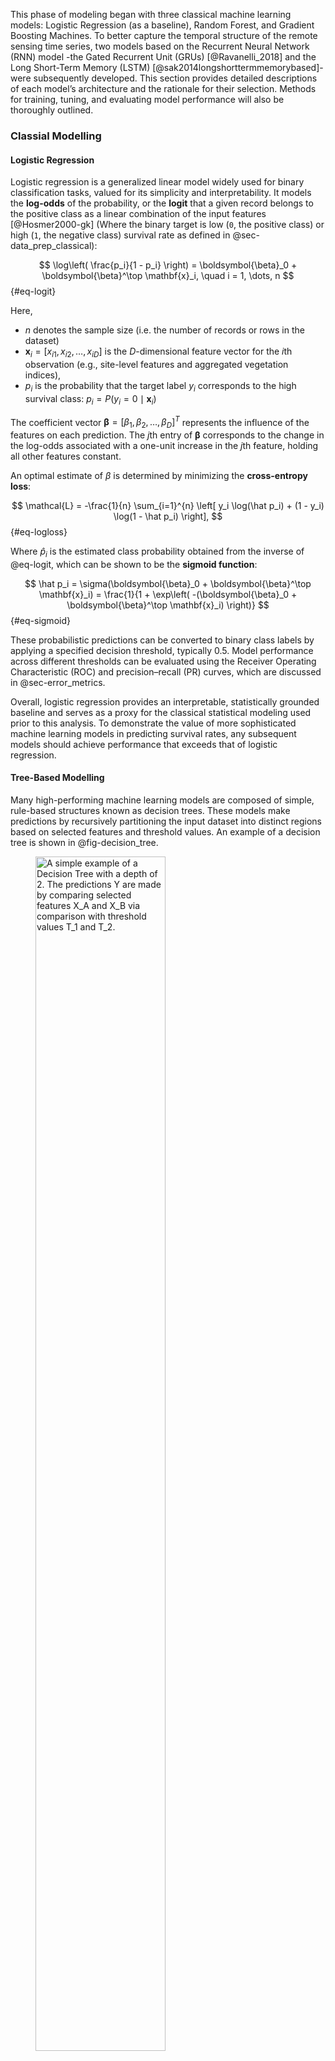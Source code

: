 This phase of modeling began with three classical machine learning models: Logistic Regression (as a baseline), Random Forest, and Gradient Boosting Machines. To better capture the temporal structure of the remote sensing time series, two models based on the Recurrent Neural Network (RNN) model -the Gated Recurrent Unit (GRUs) [@Ravanelli_2018] and the Long Short-Term Memory (LSTM) [@sak2014longshorttermmemorybased]- were subsequently developed. This section provides detailed descriptions of each model's architecture and the rationale for their selection. Methods for training, tuning, and evaluating model performance will also be thoroughly outlined.

### Classial Modelling

#### Logistic Regression

Logistic regression is a generalized linear model widely used for binary classification tasks, valued for its simplicity and interpretability. It models the **log-odds** of the probability, or the **logit** that a given record belongs to the positive class as a linear combination of the input features [@Hosmer2000-gk] (Where the binary target is low (`0`, the positive class) or high (`1`, the negative class) survival rate as defined in  @sec-data_prep_classical):

$$
\log\left( \frac{p_i}{1 - p_i} \right) = \boldsymbol{\beta}_0 + \boldsymbol{\beta}^\top \mathbf{x}_i,
\quad i = 1, \dots, n
$$ {#eq-logit}

Here,

-   $n$ denotes the sample size (i.e. the number of records or rows in the dataset)\
-   $\mathbf{x}_i = [x_{i1}, x_{i2}, \dots, x_{iD}]$ is the $D$-dimensional feature vector for the $i$th observation (e.g., site-level features and aggregated vegetation indices),\
-   $p_i$ is the probability that the target label $y_i$ corresponds to the high survival class: $p_i = P(y_i = 0 \mid \mathbf{x}_i)$

The coefficient vector $\boldsymbol{\beta} = [\beta_1, \beta_2, \dots, \beta_D]^T$ represents the influence of the features on each prediction. The $j$th entry of $\boldsymbol{\beta}$ corresponds to the change in the log-odds associated with a one-unit increase in the $j$th feature, holding all other features constant.

An optimal estimate of $\beta$ is determined by minimizing the **cross-entropy loss**:

$$
\mathcal{L} = -\frac{1}{n} \sum_{i=1}^{n} \left[ y_i \log(\hat p_i) + (1 - y_i) \log(1 - \hat p_i) \right],
$$ {#eq-logloss}

Where $\hat p_i$ is the estimated class probability obtained from the inverse of @eq-logit, which can be shown to be the **sigmoid function**:

$$
\hat p_i = \sigma(\boldsymbol{\beta}_0 + \boldsymbol{\beta}^\top \mathbf{x}_i) = \frac{1}{1 + \exp\left( -(\boldsymbol{\beta}_0 + \boldsymbol{\beta}^\top \mathbf{x}_i) \right)}
$$ {#eq-sigmoid}

These probabilistic predictions can be converted to binary class labels by applying a specified decision threshold, typically 0.5. Model performance across different thresholds can be evaluated using the Receiver Operating Characteristic (ROC) and precision–recall (PR) curves, which are discussed in @sec-error_metrics.

Overall, logistic regression provides an interpretable, statistically grounded baseline and serves as a proxy for the classical statistical modeling used prior to this analysis. To demonstrate the value of more sophisticated machine learning models in predicting survival rates, any subsequent models should achieve performance that exceeds that of logistic regression.

#### Tree-Based Modelling {#sec-tree_models}

Many high-performing machine learning models are composed of simple, rule-based structures known as decision trees. These models make predictions by recursively partitioning the input dataset into distinct regions based on selected features and threshold values. An example of a decision tree is shown in @fig-decision_tree.

![A simple example of a Decision Tree with a depth of 2. The predictions $Y$ are made by comparing selected features $X_A$ and $X_B$ via comparison with threshold values $T_1$ and $T_2$.](../../img/decision_tree.png){#fig-decision_tree width="70%"}

Each internal node in the tree represents a decision based on a specific feature and a corresponding threshold, and each leaf node corresponds to a unique subset of the data, defined by the path of decision rules leading to it. In binary classification, the majority label of the samples (i.e. individual records) in a leaf node is used as the prediction, but for regression, the mean of the target within the leaf node is given. Feature-threshold pairs are selected using a greedy algorithm: starting from the root node, the tree is grown iteratively by choosing the split that most effectively reduces the value of a given loss function. The cross-entropy loss defined in @eq-logloss is commonly used for binary classification tasks; however, Gini impurity is another frequently used criterion [@scikit-learn]. Alternatively, regression loss functions such as Mean Squared Error (MSE) can be used for Regression Tree tasks. Tree construction halts either when a leaf node contains only one class (resulting in zero loss for that subset) or when a predefined stopping criterion, such as the maximum depth, is met. See @sec-tree_hparams for guidance on selecting an appropriate maximum tree depth; choosing a higher max depth generally leads to a greater number of decisons and an overall more complex model.

#### Random Forest Classifier

The Random Forest model is an aggregate model composed of many decision trees, each trained on a bootstrapped subset of the training data and a randomly selected subset of the features. Typically, the maximum allowable depth for each tree in a Random Forest is quite high, resulting in individual trees that are often overfitted and exhibit high variance. However, this high variance is mitigated through aggregation: by combining the predictions of many diverse trees, the overall model can generalize effectively to unseen data. For binary classification tasks, the final prediction is determined by majority vote among the individual trees.

Although training Random Forests can be computationally intensive, each tree is trained independently, enabling efficient parallelization and scalability. Previous studies from @bergmuller2022predicting, have demonstrated that Random Forests perform well when using vegetation indices to predict canopy tree mortality. Because of this, this model was selected as a candidate for the present analysis.

#### Gradient Boosting Classifier

The Gradient Boosting model is a popular model that exists in a collection of 'boosting' models, which -unlike Random Forests- consists of a sequence of underfit and biased 'weak learner' models which converge to a high-performing 'strong learner' model when combined [@zhou2025ensemble]. This model was selected as a candidate model due to fast implementation and strong performance across a wide variety of machine learning tasks [@xgboost].

Convergence to a strong learner from a series of weak learners is performed by iteratively fitting a regression tree to the errors of the previous model estimate. To understand this, we first define the **per-sample loss** to be the negative of @eq-logloss evaluated for a particular class prediction $\hat p_i$:

$$
\ell_i(\hat p_i, y_i) = -\left[ y_i \log(\hat p_i) + (1 - y_i) \log(1 - \hat p_i) \right]
$$ {#eq-persample_loss}

The model outputs raw logit predictions $f_i(\mathbf{x}_i)$, which can be converted to probabilistic predictions via the sigmoid function shown in @eq-sigmoid:

$$
\hat p_i = \sigma(f_i(\mathbf{x}_i))
$$

The errors associated to each prediction are quantified by the **gradient** $g_i$ and **Hessian** $h_i$ of the loss with respect to the model estimate:

$$
g_i = \frac{\partial \ell_i}{\partial f(\mathbf{x}_i)} = \hat{p}_i - y_i\
$$ {#eq-gradient}

$$
h_i = \frac{\partial^2 \ell_i}{\partial f(\mathbf{x}_i)^2} = \hat{p}_i (1 - \hat{p}_i)
$$ {#eq-hessian}

##### Initialization

The model initializes with a constant prediction $f_0$ across all training sample, usually taken as the logit function (i.e. the left-hand side of @eq-logit) evaluated over the proportion of samples with label 1:

$$
f_0 = \log\left( \frac{P(Y=1)}{1 - P(Y=1)} \right)
$$

##### Update step

To update the model prediction after initialization, a regression tree is fitted with the gradients given by @eq-gradient as the target predictor. Using Newton's method, the output for a particular leaf node $j$ is given by the sum of $g_i$ and $h_i$ for all samples that reach that leaf node.

$$
\omega_j^{(1)}  = \frac{\sum_{i \in j} g_i}{\sum_{i \in j} h_i}
$$ {#eq-gbm_weight}

The overall model prediction is then updated:

$$
f_1(\mathbf{x}_i) = f_0 + \eta \omega_{\mathbf{x}_i}^{(1)}
$$

Where $\omega_{\mathbf{x}_i}$ denotes the leaf node that sample $\mathbf{x}_i$ is assigned.

Where $\eta$ is a predefined **learning rate** which controls the degree to which each weak learner can make contributions to the overall model estimate. See @sec-tree_hparams for further details.

This update process is repeated iteratively, producing a final estimate of the log-odds which can be converted to a class probability and class labels through the same process as that of the logistic regression model:

$$
F(\mathbf{x}_i) = f_0 + \eta \sum_{k = 1}^{K} \omega_{\mathbf{x}_i}^{(k)}
$$

Where $K$ is the total number of iterations of the algorithm.

### Feature Selection Methods

To address collinearity among vegetation indices and evaluate the importance of both site-based and remote sensing features, we applied three feature selection methods: Permutation Importance, SHAP, and Recursive Feature Elimination.

#### Permutation Importance

We estimate each feature's importance by randomly shuffling its values across samples before training, then measuring the resulting change in the model’s performance ($F_1$ score; see @sec-error_metrics). This yields an interpretable, global importance metric. However, when predictors are highly correlated, it can misattribute importance—because different features may serve as proxies for one another—leading to misleading rankings [@scikit-learn].

#### SHAP Values

SHAP (SHapley Additive exPlanations) return per-prediction feature contributions based on Shapley values from cooperative game theory [@NIPS2017_7062]. Concretely:

1. A baseline expectation is defined (e.g., the average model output when no features are known).  
2. For each feature, all possible subsets of features including and excluding that feature are considered, and the marginal contribution is averaged.  
3. Taking the mean absolute SHAP values across all samples yields a global importance ranking.

This method provides both local (per-prediction) and global interpretability. However, SHAP may tacitly distribute credit among highly correlated features—sometimes giving a near-zero or inflated value to one feature over another—depending on whether the model uses marginal or conditional expectations when computing the baseline.

#### Recursive Feature Elimination with Cross‑Validation (RFECV)

Finally, RFECV is used to iteratively train the model and remove the least important features based on model-derived importance metrics (e.g., coefficients or feature gains). Each reduced feature subset was evaluated by its $F_1$ performance using cross-validation (see @sec-cross_val). This method directly handles correlated features by eliminating them if they do not contribute to the model performance, however it can be quite computationally exhaustive. Feature rankings based on how early features were removed are used as importance metrics.

### Training and Tuning Classical Models

Most machine learning models involve a set of hyperparameters—values specified *a priori*—that govern model complexity and influence training behavior. Inappropriate hyperparameter choices can result in models that are either overly biased or unnecessarily complex, leading to poor generalization on unseen data. This section provides a detailed overview of the key hyperparameters for each candidate model in this analysis, along with the methodology used for their selection.

#### Regularization

In general, regularization involves a penalty to the loss function of that is proportional to the magnitude of the model parameters; stronger regularization leads to smaller parameters and more conservative predictions, which often aids in decreasing overfitting and variance. In Logistic Regression, this is implemented through an additional term in @eq-logloss:

$$
\mathcal{L} = -\frac{1}{n} \sum_{i=1}^{n} \left[ y_i \log(\hat p_i) + (1 - y_i) \log(1 - \hat p_i) \right] + \lambda R(\boldsymbol{\beta})
$$ {#eq-logloss_reg}

Where $\lambda$ controls the strength of regularization (larger values lead to stronger regularization), and $R(\boldsymbol{\beta})$ is some function of the model parameter magnitude. In $L_1$ regularization, $R(\boldsymbol{\beta}) = \sum_j |\beta_j|$, and for $L_2$ regularization, $R(\boldsymbol{\beta}) = \sum_j (\beta_j)^2$. $L_1$ tends to decrease parameter values to 0 in a linear fashion, whereas $L_2$ causes parameters to asymptotically decrease towards, but never exactly to 0.

In the context of Gradient Boosting with XGBoost, regularization is applied to the loss function in the form:

$$
\mathcal{L} = -\frac{1}{n} \sum_{i=1}^{n} \left[ y_i \log(\hat p_i) + (1 - y_i) \log(1 - \hat p_i) \right] + \lambda \left( T + R(\boldsymbol{\beta})\right)
$$ {#eq-logloss_reg_gbm}

Where $T$ is the number of leaves in the tree. Regularization is also applied to the weights directly, via modification of @eq-gbm_weight as implemented by @xgboost:

$$
\omega_j  = \frac{\sum_{i \in j} g_i}{\sum_{i \in j} h_i + \lambda}
$$ {#eq-gbm_weight_reg}

Generally, model performance varies logarithmically with $\lambda$, therefore it is advised that test values be sampled on a logarithmic scale when optimizing for performance.

#### Tree Hyperparameters {#sec-tree_hparams}

Nonparametric models such as Random Forest do not incorporate explicit regularization terms. Instead, they are controlled through structural hyperparameters that constrain model complexity. As discussed in @sec-tree_models, **maximum depth** is a key hyperparameter that limits the number of hierarchical decision rules in each tree, thereby directly affecting overfitting. Additional parameters—such as the **minimum number of samples per leaf**, the **cost-complexity pruning parameter** ($\alpha$), and the **number of estimators** (trees)—can also be tuned to control generalization error [@scikit-learn]. However, to reduce computational cost and simplify the tuning process, only maximum depth and the number of estimators were optimized in this analysis.

#### Random Search Cross-Validation {#sec-cross_val}

Given a candidate model and a set of tunable hyperparameters, an optimization problem naturally arises: which hyperparameter configuration yields the best model performance? To address this, the present analysis employed random search cross-validation to tune hyperparameters. The process is illustrated in @fig-cross_validation.

![An example of four-fold cross-validation. A given model with a configuration of hyperparameters is trained four times, each time leaving out one subset of the data as a hold-out validation set. The model is evaluated on the hold-out fold, and the resulting scores are averaged. This process is repeated for multiple hyperparameter configurations. The configuration with the best average score is selected for further evaluation. Many scoring metrics exist depending on the use case and data characteristics; see @sec-error_metrics for details on the metrics used in this analysis.](../../img/cross_validation.png){#fig-cross_validation width="70%"}

Cross-validation mitigates the risk of overfitting by simulating model performance on unseen data through repeated training on subsets of the data while reserving a separate fold for validation. Averaging the resulting scores provides a more realistic estimate of generalization performance than fitting on the entire training set alone.

In random search, hyperparameter values are drawn from user-defined probability distributions rather than exhaustively testing every possible combination, as in grid search. This allows for a more efficient exploration of the hyperparameter space, particularly when only a few hyperparameters significantly influence model performance. The choice of distribution should reflect prior knowledge about the expected scale or sensitivity of each parameter. For instance, when tuning a regularization parameter such as $\lambda$, it is common practice to test values across several orders of magnitude (e.g., 0.01, 0.1, 1, 10), as performance often changes more noticeably on a logarithmic scale. In such cases, sampling from a **log-uniform** or **log-normal** distribution can better capture meaningful variation. In other cases, a **uniform** distribution, or a list of user-defined values may be more appropriate. This strategy prioritizes exploration of the most relevant regions of the hyperparameter space while reducing the computational cost of exhaustive search.
Although grid search can be effective for low-dimensional hyperparameter spaces, it quickly becomes computationally prohibitive as the number of parameters increases. Accordingly, random search was chosen for its efficiency and scalability in this analysis.

### Sequential Deep Learning Models {#sec-sequential_deep_learning}

While the previously discussed models perform well across a range of supervised learning tasks and provide a strong performance baseline, they are limited by their assumption that each input instance is independent. This assumption is ill-suited to the sequential structure of the vegetation index data in this study, which exhibits temporal dynamics and potential spatial correlations between pixels within sites. To better model these dependencies, the final phase of the analysis employed sequential deep learning architectures based on RNNs, specifically LSTM and GRU models. Despite their increased complexity and computational demands, these models are efficiently implemented using modern deep learning libraries in Python, such as PyTorch.

#### Recursive Neural Network (RNN) {#sec-rnn}

The simplest deep learning model that supports sequential modelling is the RNN. @fig-rnn outlines the architecture of this model.

![Basic architecture of a many-to-one RNN. Inputs from a sequence of vectors $(X_1,X_2,...,X_n)$ are taken one-by-one, which updates a hidden state vector $h_i$ according to a linear transformation with a weight matrix $W_{xh}$. As furher inputs are processed, the hidden state recursively updates according to the input as well as the previous hidden state through the weight matrix $W_{hh}$. A many-to-one RNN outputs one prediction $Y$ after the final entry of the sequence is processed.](../../img/rnn.png){#fig-rnn width="70%"}

The key component of the RNN is the **hidden state**, which encodes the 'memory' of previous instances in the sequence. The transformation of the hidden state is governed by weight matrices $W_{hh}$ and $W_{xh}$. Additionally, bias vectors $b_{xh}$ and $b_{hh}$ are included, and the linear transformation is passed through the hyperbolic tangent (tanh) function to introduce nonlinearity. Therefore, the hidden state $h_t$ at time $t$ in the sequence is updated given the previous hidden state $h_{t-1}$ and current sequence entry $x_{t}$ according to the transformation:

$$
h_t = \text{tanh} \left(x_tW_{xh}^T + b_{xh} + h_{t-1}W_{hh}^T + b_{hh} \right)
$$ {#eq-rnn}

Although the RNN is capable of capturing short term dependencies in sequential data, long-term trends are difficult to capture due to issues of 'vanishing' and 'exploding' gradients during training [@pascanu2013difficultytrainingrecurrentneural]. See @sec-training_deep_learning for further details regarding this.

#### Long-Term Short Term Memory (LSTM)  {#sec-lstm}

To address the long-term dependency issue regarding RNNs, several models of similar, but more complex architecture have been proposed. One such model is the LSTM, which includes additional weights in the form of **input**, **output**, **cell**, and **forget** gates $(i_t, o_t, g_t, f_t)$ respectively. These gates determine which aspects of the prior hidden state and current input are 'important' for prediction. These gates are used to update the cell state $c_t$, which is then used to update the current hidden state $h_t$ according to the equation:

$$
\begin{aligned}
i_t &= \sigma(W_{xi} x_t + b_{xi} + W_{hi} h_{t-1} + b_{hi}) \\
f_t &= \sigma(W_{xf} x_t + b_{xf} + W_{hf} h_{t-1} + b_{hf}) \\
g_t &= \tanh(W_{xg} x_t + b_{xg} + W_{hg} h_{t-1} + b_{hg}) \\
o_t &= \sigma(W_{xo} x_t + b_{xo} + W_{ho} h_{t-1} + b_{ho}) \\
c_t &= f_t \odot c_{t-1} + i_t \odot g_t \\
h_t &= o_t \odot \tanh(c_t)
\end{aligned}
$$ {#eq-lstm}

Where $\odot$ represents the Hadamard product (elementwise multiplication of vector entries), $\tanh$ represents the hyperbolic tangent function and $\sigma$ represents the sigmoid function introduced in @eq-sigmoid. The cyclical behaviour of the hidden state update helps to control for problematic gradients during training, making the LSTM suitable for many long-term sequential modelling and prediction tasks [@sak2014longshorttermmemorybased]. However, the introducion of several new weight matrices and bias vectors can lead to excessively complex models that take extensive time to train.

#### Gated Recurrent Unit (GRU) {#sec-gru}

Like LSTMs, GRUs were developed to handle the vanishing gradient problem of RNNs. However, GRUs only utilize a **reset**, **update**, and **candidate** hidden state gate: $(r_t, z_t, \hat{h_t})$. This allows for a lighter model than the LSTM, often with comparable performance on certain tasks [@Ravanelli_2018]. Hidden states $h_t$ are updated according to the equation:

$$
\begin{aligned}
r_t &= \sigma(W_{xr} x_t + b_{xr} + W_{hr} h_{t-1} + b_{hr}) \\
z_t &= \sigma(W_{xz} x_t + b_{xz} + W_{hz} h_{t-1} + b_{hz}) \\
\hat{h}_t &= \tanh(W_{xn} x_t + b_{xn} + r_t \odot (W_{hn} h_{t-1} + b_{hn})) \\
h_t &= (1 - z_t) \odot \hat{h}_t + z_t \odot h_{t-1}
\end{aligned}
$$ {#eq-gru}

Where -as in @eq-lstm- @eq-$\odot$ represents the Hadamard product, $\tanh$ represents the hyperbolic tangent function and $\sigma$ represents the sigmoid function introduced in @eq-sigmoid. 

#### Bidirectional RNNs {#sec-bidirectional}

In addition to the usage of GRUs and LSTMs, additional hidden layers that update in reverse sequential direction may also be used to capture more complex, past and future dependencies. The hidden states can then be concatenated and used for prediction, as shown in @fig-rnn_bidirectional.

![A schematic of a bidirectional RNN, where inputs are passed to hidden states in the forward and reverse temporal direction. The produced hidden states can be combined via concatenation, addition, or averaging to produce a final vector to be used for predicion.](../../img/rnn_bidirectional.png){#fig-rnn_bidirectional width="70%"}

In this analysis, including bidirectional layers appeared to slightly improve model performance. See @sec-product_results for further details.

#### Fully Connected Neural Network (FCNN) {#sec-fcnn}

The RNN model produces a hidden state which acts as a 'vectorization' of the processed vegetation index sequence; ideally, informative differences and similarities between sequences will be captured in this encoding. To convert this to a single scalar prediction, a **Fully Connected Neural Network (FCNN)** layer can be used. The architecture of this model is shown in @fig-fcnn.

![An example of an FCNN of two layers, with a three-dimensional input and one-dimensional output. Similar to how a human brain passes information between neurons, input 'neurons' or nodes $[x_1, x_2, x_3]^T$ are 'fed forward' to a hidden layer of neurons $h^{(1)}$ via a linear transformation as outlined in @eq-fcnn. The hidden state is also passed through an activation function such as ReLU as outlined in @eq-relu. This process may be repeated several times before producing a final scalar output prediction, although final multidimensional outputs may actually be more appropriate for other use-cases.](../../img/fcnn.png){#fig-fcnn width="70%"}

Inputs are passed between layers through a linear transformation using weight matrices and bias vectors, wrapped by an activation function to scale outputs and introduce nonlinearity into the system. For example, the first hidden layer $h^{(1)}$ in @fig-fcnn is produced by the transformation:

$$
h^{(1)} = \text{ReLU}\left(W^{(1)}x + b^{(1)} \right)
$$ {#eq-fcnn}

Where $W^{(1)}$ is a 4x3 matrix and $b^{(1)}$ is a vector of length 4, both of which have values that are learned during training. A common activation function is the **Rectifier Linear Unit (ReLU)** which simply has the form:

$$
\text{ReLU}(x) = \text{max}(0,x)
$$ {#eq-relu}

Although @eq-sigmoid is also a common activation function due to its controlled range of (0,1). Generally, more hidden layers and higher dimensional hidden layers allow for higher performing models, at the cost of model complexity and training time.

#### Proposed Model Architecture {#sec-model_architecture}

Following preprocessing (@sec-data_prep), the deep learning pipeline —comprising components from @sec-lstm through @sec-fcnn— proceeds as follows:

1. The sequence of vegetation indices and engineered features is passed through a bidirectional GRU or LSTM, producing a hidden state.
2. The static site features are concatenated onto the hidden state vector and passed to a multilayer FCNN.
3. The final layer of the FCNN output is a scalar, which is passed through a sigmoid activation and multiplied by 100 to produce an estimate of the survival rate of the site pixel. 

In addition to these steps, **layer normalization** -which normalizes hidden layer output as a method of stabilizing predictions- was experimented with, although no improvement to predictions was observed. **dropout** -which randomly sets some parameter values to zero as a method of regularization- was also added within the FCNN layers. Modelling was attemped with and without site features to assess their usage in predicting survival rate. Hidden state and hidden layer sizes, and the number of hidden layers are all variable hyperparameters than may effect model performance [@7508408].

### Training Deep Learning Models {#sec-training_deep_learning}

Training relied on mini-batch stochastic gradient descent (SGD)—specifically the Adam optimizer, which combines momentum and adaptive learning rates. Gradients of model parameters are computed via backpropagation (chain rule) and updated in the direction opposite to the gradient, scaled by the learning rate. Mini-batch SGD, using shuffled subsets of training data, was employed to improve convergence speed and generalization.

Deep or recurrent architectures (e.g., long sequences or many layers) can suffer **vanishing gradients**, where gradient magnitudes shrink exponentially, or **exploding gradients**, where they grow uncontrollably—both impeding effective training. To mitigate these, we applied regularization techniques from @sec-model_architecture (e.g., dropout, layer normalization) and utilized GRU/LSTM architectures designed to ease gradient propagation. 

Training used the **Mean Squared Error (MSE)** loss:

$$
\mathcal{L}_{MSE} = \frac{1}{N}\sum_{i=1}^{N} (y_i - \hat{y}_i)^2
$$

where $y_i$ and $\hat y_i$ are true and predicted survival rates. MSE is appropriate for continuous targets -especially when additional penalization of drastic errors is reqiured- however this introduced a methodological discrepancy between this phase of deep modeling and the classification-oriented baselines, which is addressed in  @sec-error_metrics. Further discussion on transforming targets into binary form appears in @sec-data_prep.


### Error Metrics {#sec-error_metrics}

Model performance was primarily evaluated using $\boldsymbol{F_1}$ score, **precision**, and **recall**, with classification accuracy treated as a secondary metric due to class imbalance favoring high-survival sites. To enable comparison between classical classification models and deep learning regression models, continuous survival rate predictions were thresholded to produce binary labels. In the context of these metrics, **low-survival sites are treated as the positive class**, reflecting the goal of identifying potentially failing afforestation sites for targeted intervention.

#### Precision, Recall, $\boldsymbol{F_\beta}$ Score

The **precision** of a classifier measures the proportion of true positive (TP) predictions among all instances predicted as positive, including both true positives and false positives (FP):

$$
\text{Precision} = \frac{\sum \text{TP}}{\sum (\text{TP} + \text{FP})}
$$

In contrast, **recall** (also known as sensitivity or true positive rate) measures the proportion of true positive predictions among all actual positive instances, including false negatives (FN):

$$
\text{Recall} = \frac{\sum \text{TP}}{\sum (\text{TP} + \text{FN})}
$$

Recall is particularly important in this imbalanced classification task, as it reflects the model's ability to correctly identify **low-survival (high-risk)** afforestation sites—those most in need of intervention.

To balance both precision and recall in a single metric, the **$F_\beta$ score** is used, defined as the weighted harmonic mean:

$$
F_\beta = (1 + \beta^2) \cdot \frac{\text{Precision} \cdot \text{Recall}}{(\beta^2 \cdot \text{Precision}) + \text{Recall}}
$$

Larger values of $\beta$ emphasize recall more heavily. This analysis primarily used the **$F_1$ score** ($\beta = 1$), which equally weights precision and recall, and also reported the **$F_2$ score** as a secondary metric to emphasize recall in support of the primary goal of detecting unhealthy sites.

#### ROC and PR Curves

To evaluate classifier performance across a range of decision thresholds, two widely used diagnostic tools are the **Receiver Operating Characteristic (ROC) curve** and the **Precision–Recall (PR) curve**.

The **ROC curve** plots the **true positive rate** (recall, TPR) against the **false positive rate** (FPR) at various classification thresholds:

$$
\text{TPR} = \frac{TP}{TP + FN}, \qquad \text{FPR} = \frac{FP}{FP + TN}
$$

It summarizes a model’s ability to distinguish between the positive and negative classes, regardless of their prevalence. Note that this treshold is intrinstic to the probabilistic predictions of the model, and is **not** the same threshold used in the preprocessing target conversion as outlined in @sec-data_prep_classical. An example of this curve is shown in @fig-roc_example.

![An example ROC curve for a 'one-vs-rest' binary classification problem. The plot displays the trade-off between the TPR and the FPR at **decreasing thresholds** from left to right; starting with a threshold of 0, both TPR and FPR are 0 as no positive predictions are made. As the threshold decreases, more positive predictions -TP and FP- are made. A model with predictive power better than chance should display a curve **above** the dotted black line. The figure was sourced from the  Scikit-Learn library [@scikit-learn].](../../img/roc_example.png){#fig-roc_example width="70%"}

The **area under the ROC curve (AUC)** provides a scalar summary of this performance; a value of 1 indicates perfect separation, while 0.5 indicates no discriminative ability.

ROC curves can be misleading in imbalanced classification problems, where the majority class dominates performance metrics. In this analysis, most afforestation sites exhibit high survival, so the model may appear to perform well overall even if it fails to identify the few low-survival sites of interest.

The **Precision–Recall (PR) curve** more directly reflects performance on the minority (positive) class, which in this case is defined as low-survival sites. An example is shown in @fig-pr_example.

![An example PR curve for a binary classification problem. As was the case for @fig-roc_example, the plot shows a decreasing threshold from left to right. As the threshold decreases, more positive predictions are made. This has the effect of increasing recall (more TP) while decreasing precision (more FP). The figure was sourced from the  Scikit-Learn library [@scikit-learn].](../../img/pr_example.png){#fig-pr_example width="70%"}

This curve focuses on the trade-off between false positives** and false negatives when trying to identify high-risk sites. The area under the PR curve, also known as **Average Precision (AP)** is more informative than AUC in this context because it penalizes false positives more explicitly. As is the case for AUC, an AP approaching 1 indicates high performance and perfect separation.
